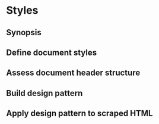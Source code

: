 # Styles

## Synopsis

## Define document styles

## Assess document header structure

## Build design pattern

## Apply design pattern to scraped HTML